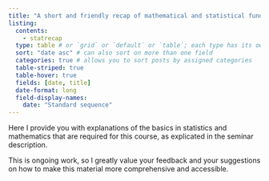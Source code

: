 ```yaml
---
title: "A short and friendly recap of mathematical and statistical fundamentals"
listing: 
  contents: 
    - statrecap
  type: table # or `grid` or `default` or `table`; each type has its own set of yaml options to include
  sort: "date asc" # can also sort on more than one field
  categories: true # allows you to sort posts by assigned categories
  table-striped: true
  table-hover: true
  fields: [date, title]
  date-format: long
  field-display-names:
    date: "Standard sequence"
---
```


Here I provide you with explanations of the basics in statistics and mathematics
that are required for this course, as explicated in the seminar description.

This is ongoing work, so I greatly value your feedback and your suggestions on
how to make this material more comprehensive and accessible.
